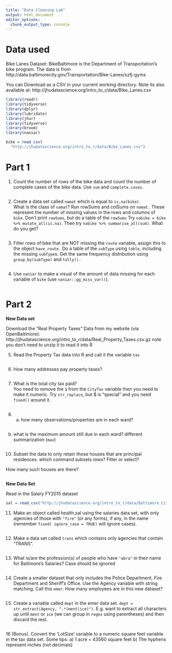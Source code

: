 ```yaml
---
title: "Data Cleaning Lab"
output: html_document
editor_options: 
  chunk_output_type: console
---
```


# Data used

Bike Lanes Dataset: BikeBaltimore is the Department of Transportation's bike program. 
The data is from http://data.baltimorecity.gov/Transportation/Bike-Lanes/xzfj-gyms

You can Download as a CSV in your current working directory.  Note its also available at: 	http://jhudatascience.org/intro_to_r/data/Bike_Lanes.csv 

```r
library(readr)
library(tidyverse)
library(dplyr)
library(lubridate)
library(jhur)
library(tidyverse)
library(broom)
library(naniar)

bike = read_csv(
  "http://jhudatascience.org/intro_to_r/data/Bike_Lanes.csv")
```

# Part 1

1.  Count the number of rows of the bike data and count the number of complete cases of the bike data.  Use `sum` and `complete.cases`.
```r

```

2.  Create a data set called `namat` which is equal to `is.na(bike)`.  
What is the class of `namat`?  Run rowSums and colSums on `namat.`
These represent the number of missing values in the rows and columns of
`bike`.  Don't print `rowSums`, but do a table of the `rowSums`
Try `nabike = bike %>% mutate_all(is.na)`.  Then try `nabike %>% summarise_all(sum)`.  What do you get?  
```r

```

3.  Filter rows of bike that are NOT missing the `route` variable, assign
this to the object `have_route.`  Do a table of the `subType` using `table`, 
including the missing `subType`s.  Get the same frequency distribution
using `group_by(subType)` and `tally().`
```r

```

4. Use `naniar` to make a visual of the amount of data missing for each variable of `bike` (use `naniar::gg_miss_var()`).

```r

```

# Part 2

**New Data set**

Download the "Real Property Taxes" Data from my website (via OpenBaltimore):
http://jhudatascience.org/intro_to_r/data/Real_Property_Taxes.csv.gz
note you don't need to unzip it to read it into R



5. Read the Property Tax data into R and call it the variable `tax`
```r

```

6. How many addresses pay property taxes? 
```r

```

7. What is the total city tax paid?  
You need to remove the `$` from the `CityTax` variable
then you need to make it numeric.   Try `str_replace`, but 
$ is "special"  and you need `fixed()` around it.
```r

```

8. a. how many observations/properties are in each ward?
```r

```

b. what is the maximum amount still due in each ward?  different summarization (`max`)
```r

```

10. Subset the data to only retain those houses that are principal residences. 
which command subsets rows? Filter or select?

How many such houses are there?
```r

```


**New Data Set**

Read in the Salary FY2015 dataset
```r

sal = read_csv("http://jhudatascience.org/intro_to_r/data/Baltimore_City_Employee_Salaries_FY2015.csv")
```

11. Make an object called health.sal using the salaries data set, with only agencies of those with `"fire"` (or any forms), if any, in the name (remember `fixed( ignore_case = TRUE)` will ignore cases).
```r

```

12. Make a data set called `trans` which contains only agencies that contain "TRANS".
```r

```

13. What is/are the profession(s) of people who have `"abra"` in their name for Baltimore's Salaries?  Case should be ignored
```r

```


14. Create a smaller dataset that only includes the Police Department,  Fire Department and Sheriff's Office.  Use the Agency variable with string matching. Call this `emer`.  How many employees are in this new dataset?
```r

```

15. Create a variable called `dept` in the emer data set.
`dept = str_extract(Agency, ".*(ment|ice)")`.  E.g. want to extract all characters
up until `ment` or `ice` (we can group in `regex` using parentheses) and then discard the rest.
```r

```



16 (Bonus). Convert the 'LotSize' variable to a numeric square feet variable in the tax data set. Some tips: 
a) 1 acre = 43560 square feet
b) The hyphens represent inches (not decimals)

```r

```

